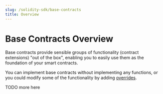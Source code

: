 ---
slug: /solidity-sdk/base-contracts
title: Overview
---

# Base Contracts Overview

Base contracts provide sensible groups of functionality (contract extensions) "out of the box", enabling you to easily use them as the foundation of your smart contracts.

You can implement base contracts without implementing any functions, or you could modify some of the functionality by adding [overrides](https://docs.soliditylang.org/en/v0.6.0/contracts.html#inheritance).

TODO more here
